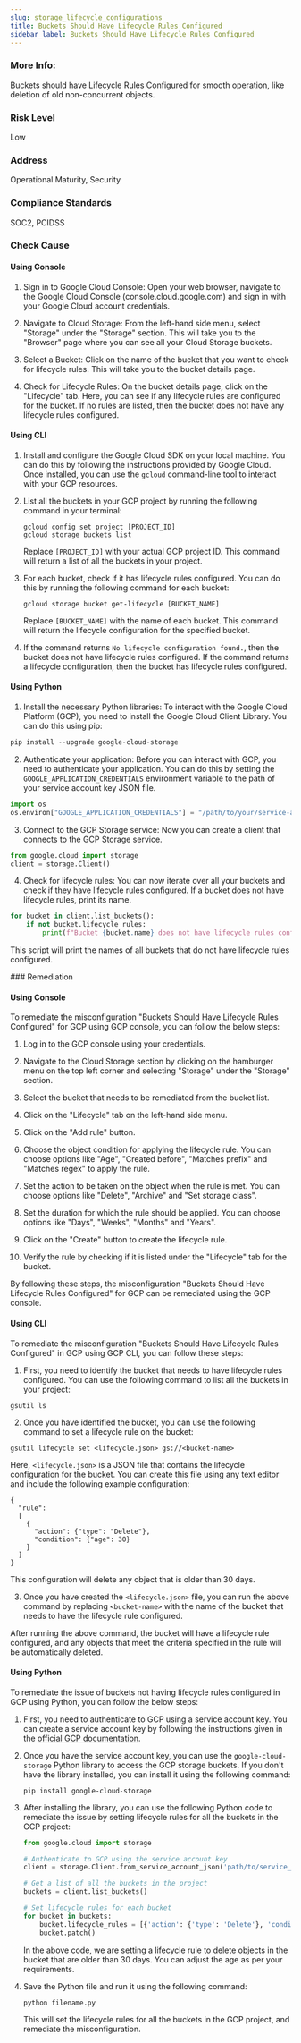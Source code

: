 ```yaml
---
slug: storage_lifecycle_configurations
title: Buckets Should Have Lifecycle Rules Configured
sidebar_label: Buckets Should Have Lifecycle Rules Configured
---
```


### More Info:

Buckets should have Lifecycle Rules Configured for smooth operation, like deletion of old non-concurrent objects.

### Risk Level

Low

### Address

Operational Maturity, Security

### Compliance Standards

SOC2, PCIDSS


<Tabs><Tab title='Cause'>
### Check Cause

#### Using Console

1. Sign in to Google Cloud Console: Open your web browser, navigate to the Google Cloud Console (console.cloud.google.com) and sign in with your Google Cloud account credentials.

2. Navigate to Cloud Storage: From the left-hand side menu, select "Storage" under the "Storage" section. This will take you to the "Browser" page where you can see all your Cloud Storage buckets.

3. Select a Bucket: Click on the name of the bucket that you want to check for lifecycle rules. This will take you to the bucket details page.

4. Check for Lifecycle Rules: On the bucket details page, click on the "Lifecycle" tab. Here, you can see if any lifecycle rules are configured for the bucket. If no rules are listed, then the bucket does not have any lifecycle rules configured.

#### Using CLI

1. Install and configure the Google Cloud SDK on your local machine. You can do this by following the instructions provided by Google Cloud. Once installed, you can use the `gcloud` command-line tool to interact with your GCP resources.

2. List all the buckets in your GCP project by running the following command in your terminal:

   ```
   gcloud config set project [PROJECT_ID]
   gcloud storage buckets list
   ```

   Replace `[PROJECT_ID]` with your actual GCP project ID. This command will return a list of all the buckets in your project.

3. For each bucket, check if it has lifecycle rules configured. You can do this by running the following command for each bucket:

   ```
   gcloud storage bucket get-lifecycle [BUCKET_NAME]
   ```

   Replace `[BUCKET_NAME]` with the name of each bucket. This command will return the lifecycle configuration for the specified bucket.

4. If the command returns `No lifecycle configuration found.`, then the bucket does not have lifecycle rules configured. If the command returns a lifecycle configuration, then the bucket has lifecycle rules configured.

#### Using Python

1. Install the necessary Python libraries: To interact with the Google Cloud Platform (GCP), you need to install the Google Cloud Client Library. You can do this using pip:

```python
pip install --upgrade google-cloud-storage
```

2. Authenticate your application: Before you can interact with GCP, you need to authenticate your application. You can do this by setting the `GOOGLE_APPLICATION_CREDENTIALS` environment variable to the path of your service account key JSON file.

```python
import os
os.environ["GOOGLE_APPLICATION_CREDENTIALS"] = "/path/to/your/service-account-file.json"
```

3. Connect to the GCP Storage service: Now you can create a client that connects to the GCP Storage service.

```python
from google.cloud import storage
client = storage.Client()
```

4. Check for lifecycle rules: You can now iterate over all your buckets and check if they have lifecycle rules configured. If a bucket does not have lifecycle rules, print its name.

```python
for bucket in client.list_buckets():
    if not bucket.lifecycle_rules:
        print(f"Bucket {bucket.name} does not have lifecycle rules configured.")
```

This script will print the names of all buckets that do not have lifecycle rules configured.

</Tab>


<Tab title='Remediation'>
### Remediation

#### Using Console

To remediate the misconfiguration "Buckets Should Have Lifecycle Rules Configured" for GCP using GCP console, you can follow the below steps:

1. Log in to the GCP console using your credentials.

2. Navigate to the Cloud Storage section by clicking on the hamburger menu on the top left corner and selecting "Storage" under the "Storage" section.

3. Select the bucket that needs to be remediated from the bucket list.

4. Click on the "Lifecycle" tab on the left-hand side menu.

5. Click on the "Add rule" button.

6. Choose the object condition for applying the lifecycle rule. You can choose options like "Age", "Created before", "Matches prefix" and "Matches regex" to apply the rule.

7. Set the action to be taken on the object when the rule is met. You can choose options like "Delete", "Archive" and "Set storage class".

8. Set the duration for which the rule should be applied. You can choose options like "Days", "Weeks", "Months" and "Years".

9. Click on the "Create" button to create the lifecycle rule.

10. Verify the rule by checking if it is listed under the "Lifecycle" tab for the bucket.

By following these steps, the misconfiguration "Buckets Should Have Lifecycle Rules Configured" for GCP can be remediated using the GCP console.

#### Using CLI

To remediate the misconfiguration "Buckets Should Have Lifecycle Rules Configured" in GCP using GCP CLI, you can follow these steps:

1. First, you need to identify the bucket that needs to have lifecycle rules configured. You can use the following command to list all the buckets in your project:

```
gsutil ls
```

2. Once you have identified the bucket, you can use the following command to set a lifecycle rule on the bucket:

```
gsutil lifecycle set <lifecycle.json> gs://<bucket-name>
```

Here, `<lifecycle.json>` is a JSON file that contains the lifecycle configuration for the bucket. You can create this file using any text editor and include the following example configuration:

```
{
  "rule":
  [
    {
      "action": {"type": "Delete"},
      "condition": {"age": 30}
    }
  ]
}
```

This configuration will delete any object that is older than 30 days.

3. Once you have created the `<lifecycle.json>` file, you can run the above command by replacing `<bucket-name>` with the name of the bucket that needs to have the lifecycle rule configured.

After running the above command, the bucket will have a lifecycle rule configured, and any objects that meet the criteria specified in the rule will be automatically deleted.

#### Using Python

To remediate the issue of buckets not having lifecycle rules configured in GCP using Python, you can follow the below steps:

1. First, you need to authenticate to GCP using a service account key. You can create a service account key by following the instructions given in the [official GCP documentation](https://cloud.google.com/iam/docs/creating-managing-service-account-keys).

2. Once you have the service account key, you can use the `google-cloud-storage` Python library to access the GCP storage buckets. If you don't have the library installed, you can install it using the following command:

   ```
   pip install google-cloud-storage
   ```

3. After installing the library, you can use the following Python code to remediate the issue by setting lifecycle rules for all the buckets in the GCP project:

   ```python
   from google.cloud import storage

   # Authenticate to GCP using the service account key
   client = storage.Client.from_service_account_json('path/to/service_account_key.json')

   # Get a list of all the buckets in the project
   buckets = client.list_buckets()

   # Set lifecycle rules for each bucket
   for bucket in buckets:
       bucket.lifecycle_rules = [{'action': {'type': 'Delete'}, 'condition': {'age': 30}}]
       bucket.patch()
   ```

   In the above code, we are setting a lifecycle rule to delete objects in the bucket that are older than 30 days. You can adjust the age as per your requirements.

4. Save the Python file and run it using the following command:

   ```
   python filename.py
   ```

   This will set the lifecycle rules for all the buckets in the GCP project, and remediate the misconfiguration.




</Tab>
</Tabs>
